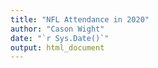 ```yaml
---
title: "NFL Attendance in 2020"
author: "Cason Wight"
date: "`r Sys.Date()`"
output: html_document
---
```



```r

```

